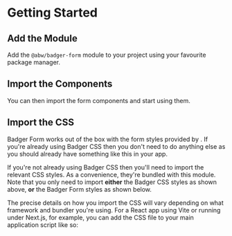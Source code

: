 
# Getting Started

## Add the Module

Add the `@abw/badger-form` module to your project using your favourite package
manager.

<Snippet
  file="getting-started/add.bash"
  expand
/>

## Import the Components

You can then import the form components and start using them.

<Snippet
  file="getting-started/use.jsx"
  caption="Importing"
  expand
/>

## Import the CSS

Badger Form works out of the box with the form styles provided by
<BadgerCSSLink/>.  If you're already using Badger CSS then you don't need to
do anything else as you should already have something like this in your app.

<Snippet
  file="getting-started/badger-css.jsx"
  caption="Importing Badger CSS"
  expand
/>

If you're not already using Badger CSS then you'll need to import the relevant
CSS styles. As a convenience, they're bundled with this module.  Note that you
only need to import **either** the Badger CSS styles as shown above, **or**
the Badger Form styles as shown below.

The precise details on how you import the CSS will vary depending on what
framework and bundler you're using.  For a React app using Vite or running
under Next.js, for example, you can add the CSS file to your main application
script like so:

<Snippet
  file="getting-started/badger-form-css.jsx"
  caption="Importing Badger Form CSS"
  expand
/>
